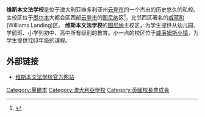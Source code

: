 {{多個問題|
{{expand|time=2014-10-03T11:07:41+00:00}}
{{orphan|time=2014-10-03T11:07:41+00:00}}
}}
{{Infobox school 
|name         = 维斯本文法学校
|motto        = 做什么，就把它做好。
|website      = http://www.westbournegrammar.com
|type         = [[Independent_school|Independent]], [[Co-educational|Co-educational]]
|denomination = [[Non-denominational|Non-denominational]]
|principal    = Meg Hansen
|homepage     = [http://www.westbournegrammar.com/ www.westbournegrammar.com]
}}

'''维斯本文法学校'''是位于澳大利亚维多利亚州[[云登市|云登市]]的一个杰出的历史悠久的私校。主校区位于[[墨尔本|墨尔本]]大都会区西部[[云登市|云登市]]的[[图尼纳|图尼纳]]区<ref>{{Cite web |url=https://www.westbournegrammar.com/contact |title=存档副本 |access-date=2018-02-07 |archive-url=https://web.archive.org/web/20180207123030/https://www.westbournegrammar.com/contact |archive-date=2018-02-07 |dead-url=yes }}</ref>，比邻西区著名的[[威蓝町|威蓝町]](Williams Landing)区。
'''维斯本文法学校'''的[[图尼纳|图尼纳]]主校区，为学生提供从幼儿园、学前班、小学到初中、高中所有级别的教育。小一点的校区位于[[威廉斯頓_(維多利亞州)|威廉姆斯小镇]]，为学生提供1到3年级的课程。

==外部链接==
* [http://www.westbournegrammar.com 维斯本文法学校官方网站] {{Wayback|url=http://www.westbournegrammar.com/ |date=20210418182902 }}

{{DEFAULTSORT:Westbourne Grammar School}}
[[Category:墨爾本|Category:墨爾本]]
[[Category:澳大利亞學校|Category:澳大利亞學校]]
[[Category:英國校長會成員|Category:英國校長會成員]]